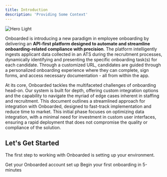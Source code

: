 ```yaml
---
title: Introduction
description: 'Providing Some Context'
---
```


<img
  className="block rounded-lg drop-shadow-lg"
  src="/images/hero-placeholder.webp"
  alt="Hero Light"
/>

Onboarded is introducing a new paradigm in employee onboarding by delivering an **API-first platform designed to automate and streamline onboarding-related compliance with precision**. The platform intelligently ingests applicant data collected in an ATS during the recruitment processes, dynamically identifying and presenting the specific onboarding task(s) for each candidate. Through a customized URL, candidates are guided through a personalized onboarding experience where they can complete, sign forms, and access necessary documentation - all from within the app. 

At its core, Onboarded tackles the multifaceted challenges of onboarding head-on. Our system is built for depth, offering custom integration options and the capability to navigate the myriad of edge cases inherent in staffing and recruitment. This document outlines a streamlined approach for integration with Onboarded, designed to fast-track implementation and reduce time to market. This initial phase focuses on optimizing data integration, with a minimal need for investment in custom user interfaces, ensuring a rapid deployment that does not compromise the quality or compliance of the solution.


## Let's Get Started

The first step to working with Onboarded is setting up your environment.

<CardGroup cols={2}>
  <Card
    title="Environment Setup"
    icon="gear-code"
    href="https://mintlify.com/docs/quickstart"
  >
    Get your Onboarded account set up
  </Card>
  <Card
    title="Quickstart"
    icon="flag-checkered"
    href="https://mintlify.com/docs/development"
  >
    Begin your first onboarding in 5-minutes
  </Card>
</CardGroup>